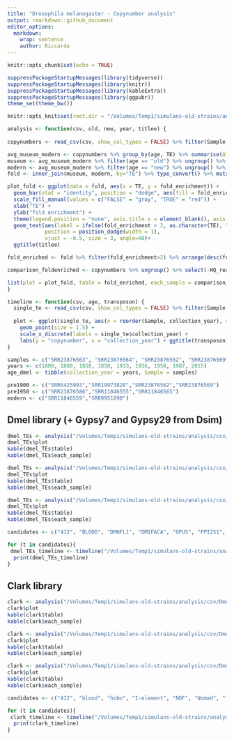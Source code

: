 ```yaml
---
title: "Drosophila melanogaster - Copynumber analysis"
output: rmarkdown::github_document
editor_options: 
  markdown: 
    wrap: sentence
    author: Riccardo
---
```


```r
knitr::opts_chunk$set(echo = TRUE)
```

```r
suppressPackageStartupMessages(library(tidyverse))
suppressPackageStartupMessages(library(knitr))
suppressPackageStartupMessages(library(kableExtra))
suppressPackageStartupMessages(library(ggpubr))
theme_set(theme_bw())

knitr::opts_knit$set(root.dir = "/Volumes/Temp1/simulans-old-strains/analysis/plots")
```

```r
analysis <- function(csv, old, new, year, titlee) {
  
copynumbers <- read_csv(csv, show_col_types = FALSE) %>% filter(Sample!="Sample", Sample%in%c(old, new)) %>% type_convert() %>% mutate(age = ifelse(Sample %in% old, "old", "new")) %>% inner_join(year, by="Sample") %>% arrange(collection_year) %>% mutate(Sample = paste0(Sample, "_", collection_year)) %>% select(-collection_year)

avg_museum_modern <- copynumbers %>% group_by(age, TE) %>% summarise(All_reads=mean(All_reads))
museum <- avg_museum_modern %>% filter(age == "old") %>% ungroup() %>% select(TE, All_reads) %>% rename(old_cn = All_reads)
modern <- avg_museum_modern %>% filter(age == "new") %>% ungroup() %>% select(TE, All_reads) %>% rename(new_cn = All_reads)
fold <- inner_join(museum, modern, by="TE") %>% type_convert() %>% mutate(fold_enrichment = new_cn/old_cn) %>% filter(new_cn > 2)

plot_fold <- ggplot(data = fold, aes(x = TE, y = fold_enrichment)) +
  geom_bar(stat = "identity", position = "dodge", aes(fill = fold_enrichment > 2)) +
  scale_fill_manual(values = c("FALSE" = "gray", "TRUE" = "red")) +
  xlab("TE") +
  ylab("fold enrichment") +
  theme(legend.position = "none", axis.title.x = element_blank(), axis.text.x = element_blank()) +
  geom_text(aes(label = ifelse(fold_enrichment > 2, as.character(TE), "")), 
            position = position_dodge(width = 1),
            vjust = -0.5, size = 3, angle=90)+
  ggtitle(titlee)

fold_enriched <- fold %>% filter(fold_enrichment>2) %>% arrange(desc(fold_enrichment))

comparison_foldenriched <- copynumbers %>% ungroup() %>% select(-HQ_reads, -age) %>% pivot_wider(names_from = Sample, values_from = All_reads) %>% filter(TE %in% fold_enriched$TE)# %>% inner_join(fold_enriched, by="fold_enrichment")

list(plot = plot_fold, table = fold_enriched, each_sample = comparison_foldenriched)
}
```

```r
timeline <- function(csv, age, transposon) {
  single_te <- read_csv(csv, show_col_types = FALSE) %>% filter(Sample!="Sample") %>% type_convert() %>% filter(TE==transposon) %>% inner_join(age, by="Sample") %>% arrange(collection_year)
  
  plot <- ggplot(single_te, aes(x = reorder(Sample, collection_year), y = HQ_reads)) +
    geom_point(size = 1.5) +
    scale_x_discrete(labels = single_te$collection_year) +
    labs(y = "copynumber", x = "collection_year") + ggtitle(transposon)
}
```

```r
samples <- c("SRR23876563", "SRR23876564", "SRR23876562", "SRR23876569", "SRR23876586", "SRR11846555", "SRR11846565", "SRR11846559", "SRR9951090") 
years <- c(1800, 1800, 1850, 1850, 1933, 1936, 1958, 1987, 2015)
age_dmel <- tibble(collection_year = years, Sample = samples)

pre1900 <- c("SRR6425993","SRR19973828","SRR23876562","SRR23876569")
pre1950 <- c("SRR23876586","SRR11846555","SRR11846565")
modern <- c("SRR11846559","SRR9951090")
```

## Dmel library (+ Gypsy7 and Gypsy29 from Dsim)

```r
dmel_TEs <- analysis("/Volumes/Temp1/simulans-old-strains/analysis/csv/Dmel/Dmel-TEs/Dmel-dmel_TEs.csv", pre1900, modern, age_dmel, "Pre-1900 vs Post-1980")
dmel_TEs$plot
kable(dmel_TEs$table)
kable(dmel_TEs$each_sample)

dmel_TEs <- analysis("/Volumes/Temp1/simulans-old-strains/analysis/csv/Dmel/Dmel-TEs/Dmel-dmel_TEs.csv", pre1900, pre1950, age_dmel, "Pre-1900 vs Pre-1980")
dmel_TEs$plot
kable(dmel_TEs$table)
kable(dmel_TEs$each_sample)

dmel_TEs <- analysis("/Volumes/Temp1/simulans-old-strains/analysis/csv/Dmel/Dmel-TEs/Dmel-dmel_TEs.csv", pre1950, modern, age_dmel, "Pre-1980 vs Post-1980")
dmel_TEs$plot
kable(dmel_TEs$table)
kable(dmel_TEs$each_sample)
```

```r
candidates <- c("412", "BLOOD", "DMHFL1", "DMIFACA", "OPUS", "PPI251", "TIRANT", "gypsy-7-dsim")

for (t in candidates){
 dmel_TEs_timeline <- timeline("/Volumes/Temp1/simulans-old-strains/analysis/csv/Dmel/Dmel-TEs/Dmel-dmel_TEs.csv", age_dmel, t)
  print(dmel_TEs_timeline)
}
```


## Clark library

```r
clark <- analysis("/Volumes/Temp1/simulans-old-strains/analysis/csv/Dmel/clark/Dmel-clark.csv", pre1900, modern, age_dmel, "Pre-1900 vs Post-1980")
clark$plot
kable(clark$table)
kable(clark$each_sample)

clark <- analysis("/Volumes/Temp1/simulans-old-strains/analysis/csv/Dmel/clark/Dmel-clark.csv", pre1900, pre1950, age_dmel, "Pre-1900 vs Pre-1980")
clark$plot
kable(clark$table)
kable(clark$each_sample)

clark <- analysis("/Volumes/Temp1/simulans-old-strains/analysis/csv/Dmel/clark/Dmel-clark.csv", pre1950, modern, age_dmel, "Pre-1980 vs Post-1980")
clark$plot
kable(clark$table)
kable(clark$each_sample)
```

```r
candidates <- c("412", "blood", "hobo", "I-element", "NOF", "Nomad", "family-999_gypsy", "family-325_gypsy", "gypsy6", "gypsy8", "gypsy12", "BEL", "FB")

for (t in candidates){
 clark_timeline <- timeline("/Volumes/Temp1/simulans-old-strains/analysis/csv/Dmel/clark/Dmel-clark.csv", age_dmel, t)
  print(clark_timeline)
}
```